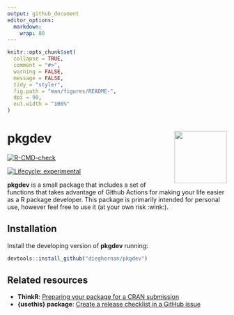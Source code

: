 ---
output: github_document
editor_options: 
  markdown: 
    wrap: 80
---

<!-- README.md is generated from README.Rmd. Please edit that file -->

```{r, include = FALSE}
knitr::opts_chunk$set(
  collapse = TRUE,
  comment = "#>",
  warning = FALSE,
  message = FALSE,
  tidy = "styler",
  fig.path = "man/figures/README-",
  dpi = 90,
  out.width = "100%"
)
```

# pkgdev <img src="man/figures/logo.png" align="right" width="120"/>

<!-- badges: start -->
[![R-CMD-check](https://github.com/dieghernan/pkgdev/actions/workflows/check-full.yaml/badge.svg)](https://github.com/dieghernan/pkgdev/actions/workflows/check-full.yaml)

[![Lifecycle: experimental](https://img.shields.io/badge/lifecycle-experimental-orange.svg)](https://lifecycle.r-lib.org/articles/stages.html#experimental)
<!-- badges: end -->

**pkgdev** is a small package that includes a set of functions that takes
advantage of Github Actions for making your life easier as a R package
developer. This package is primarily intended for personal use, however feel
free to use it (at your own risk :wink:).

## Installation

Install the developing version of **pkgdev** running:

``` r
devtools::install_github("dieghernan/pkgdev")
```

## Related resources

-   **ThinkR**: [Preparing your package for a CRAN
    submission](https://github.com/ThinkR-open/prepare-for-cran)
-   **{usethis} package**: [Create a release checklist in a GitHub
    issue](https://usethis.r-lib.org/reference/use_release_issue.html)
